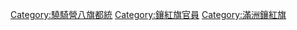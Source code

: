[[Category:驍騎營八旗都統|Category:驍騎營八旗都統]]
[[Category:鑲紅旗官員|Category:鑲紅旗官員]]
[[Category:滿洲鑲紅旗|Category:滿洲鑲紅旗]]